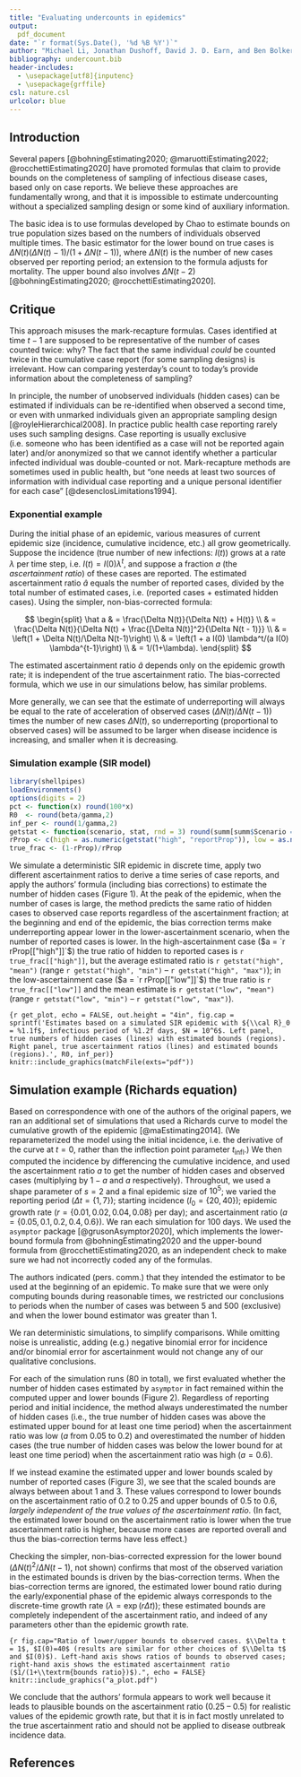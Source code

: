 ```yaml
---
title: "Evaluating undercounts in epidemics"
output:
  pdf_document
date: "`r format(Sys.Date(), '%d %B %Y')`"
author: "Michael Li, Jonathan Dushoff, David J. D. Earn, and Ben Bolker"
bibliography: undercount.bib
header-includes:
  - \usepackage[utf8]{inputenc}
  - \usepackage{grffile}
csl: nature.csl 
urlcolor: blue
---
```


## Introduction

Several papers [@bohningEstimating2020; @maruottiEstimating2022; @rocchettiEstimating2020] have promoted formulas that claim to provide bounds on the completeness of sampling of infectious disease cases, based only on case reports. We believe these approaches are fundamentally wrong, and that it is impossible to estimate undercounting without a specialized sampling design or some kind of auxiliary information.

The basic idea is to use formulas developed by Chao to estimate bounds on true population sizes based on the numbers of individuals observed multiple times. The basic estimator for the lower bound on true cases is $\Delta N(t) (\Delta N(t) - 1)/(1 + \Delta N(t-1))$, where $\Delta N(t)$ is the number of new cases observed per reporting period; an extension to the formula adjusts for mortality. The upper bound also involves $\Delta N(t-2)$ [@bohningEstimating2020; @rocchettiEstimating2020].

## Critique

This approach misuses the mark-recapture formulas. Cases identified at time $t-1$ are supposed to be representative of the number of cases counted twice: why? The fact that the same individual *could* be counted twice in the cumulative case report (for some sampling designs) is irrelevant. How can comparing yesterday's count to today's provide information about the completeness of sampling? 

In principle, the number of unobserved individuals (hidden cases) can be estimated if individuals can be re-identified when observed a second time, or even with unmarked individuals given an appropriate sampling design [@royleHierarchical2008]. 
In practice public health case reporting rarely uses such sampling designs. Case reporting is usually exclusive (i.e. someone who has been identified as a case will not be reported again later) and/or anonymized so that we cannot identify whether a particular infected individual was double-counted or not. Mark-recapture methods are sometimes used in public health, but "one needs at least two sources of information with individual case reporting and a unique personal identifier for each case" [@desenclosLimitations1994].

### Exponential example

During the initial phase of an epidemic, various measures of current epidemic size (incidence, cumulative incidence, etc.) all grow geometrically. Suppose the incidence (true number of new infections: $I(t)$) grows at a rate $\lambda$ per time step, i.e. $I(t) = I(0) \lambda^t$, and suppose a fraction $a$ (the *ascertainment ratio*) of these cases are reported. The estimated ascertainment ratio $\hat a$ equals the number of reported cases, divided by the total number of estimated cases, i.e. (reported cases + estimated hidden cases). Using the simpler, non-bias-corrected formula:

$$
\begin{split}
\hat a & = \frac{\Delta N(t)}{\Delta N(t) + H(t)} \\
& = \frac{\Delta N(t)}{\Delta N(t) + \frac{[\Delta N(t)]^2}{\Delta N(t - 1)}} \\
& = \left(1 + \Delta N(t)/\Delta N(t-1)\right) \\
& = \left(1 + a I(0) \lambda^t/(a I(0) \lambda^{t-1}\right) \\
& = 1/(1+\lambda).
\end{split}
$$

The estimated ascertainment ratio $\hat a$ depends only on the epidemic growth rate; it is independent of the true ascertainment ratio.  The bias-corrected formula, which we use in our simulations below, has similar problems.

More generally, we can see that the estimate of underreporting will always be equal to the rate of acceleration of observed cases ($\Delta N(t)/\Delta N(t-1)$) times the number of new cases $\Delta N(t)$, so underreporting (proportional to observed cases) will be assumed to be larger when disease incidence is increasing, and smaller when it is decreasing.

### Simulation example (SIR model)

```r
library(shellpipes)
loadEnvironments()
options(digits = 2)
pct <- function(x) round(100*x)
R0  <- round(beta/gamma,2)
inf_per <- round(1/gamma,2)
getstat <- function(scenario, stat, rnd = 3) round(summ[summ$Scenario == scenario, stat], rnd)
rProp <- c(high = as.numeric(getstat("high", "reportProp")), low = as.numeric(getstat("low", "reportProp")))
true_frac <- (1-rProp)/rProp
```

We simulate a deterministic SIR epidemic in discrete time, apply two different ascertainment ratios to derive a time series of case reports, and apply the authors' formula (including bias corrections) to estimate the number of hidden cases (Figure 1).
At the peak of the epidemic, when the number of cases is large, the method predicts the same ratio of hidden cases to observed case reports regardless of the ascertainment fraction; at the beginning and end of the epidemic, the bias correction terms make underreporting appear lower in the lower-ascertainment scenario, when the number of reported cases is lower. In the high-ascertainment case ($a = `r rProp[["high"]]`$) the true ratio of hidden to reported cases is `r true_frac[["high"]]`, but the average estimated ratio is `r getstat("high", "mean")` (range `r getstat("high", "min")` -- `r getstat("high", "max")`); in the low-ascertainment case ($a = `r rProp[["low"]]`$) the true ratio is `r true_frac[["low"]]` and the mean estimate is `r getstat("low", "mean")` (range `r getstat("low", "min")` -- `r getstat("low", "max")`).

<!-- note N is hard-coded, too hard to format nicely/automatically -->
```{r get_plot, echo = FALSE, out.height = "4in", fig.cap = sprintf('Estimates based on a simulated SIR epidemic with ${\\cal R}_0 = %1.1f$, infectious period of %1.2f days, $N = 10^6$. Left panel, true numbers of hidden cases (lines) with estimated bounds (regions). Right panel, true ascertainment ratios (lines) and estimated bounds (regions).', R0, inf_per)}
knitr::include_graphics(matchFile(exts="pdf"))
```

## Simulation example (Richards equation)

Based on correspondence with one of the authors of the original papers, we ran an additional set of simulations that used a Richards curve to model the cumulative growth of the epidemic [@maEstimating2014]. (We reparameterized the model using the initial incidence, i.e. the derivative of the curve at $t=0$, rather than the inflection point parameter $t_{\textrm{infl}}$.) We then computed the incidence by differencing the cumulative incidence, and used the ascertainment ratio $a$ to get the number of hidden cases and observed cases (multiplying by $1-a$ and $a$ respectively). Throughout, we used a shape parameter of $s=2$ and a final epidemic size of $10^5$; we varied the reporting period ($\Delta t = \{1, 7\}$); starting incidence ($I_0 = \{20, 40\}$); epidemic growth rate ($r = \{ 0.01, 0.02, 0.04, 0.08\}$ per day); and ascertainment ratio ($a = \{0.05, 0.1, 0.2, 0.4, 0.6\}$). We ran each simulation for 100 days. We used the `asymptor` package [@grusonAsymptor2020], which implements the lower-bound formula from @bohningEstimating2020 and the upper-bound formula from @rocchettiEstimating2020, as an independent check to make sure we had not incorrectly coded any of the formulas. 

The authors indicated (pers. comm.) that they intended the estimator to be used at the beginning of an epidemic. To make sure that we were only computing bounds during reasonable times, we restricted our conclusions to periods when the number of cases was between 5 and 500 (exclusive) and when the lower bound estimator was greater than 1.

We ran deterministic simulations, to simplify comparisons. While omitting noise is unrealistic, adding (e.g.) negative binomial error for incidence and/or binomial error for ascertainment would not change any of our qualitative conclusions.

For each of the simulation runs (80 in total), we first evaluated whether the number of hidden cases estimated by `asymptor` in fact remained within the computed upper and lower bounds (Figure 2). Regardless of reporting period and initial incidence, the method always underestimated the number of hidden cases (i.e., the true number of hidden cases was above the estimated upper bound for at least one time period) when the ascertainment ratio was low ($a$ from 0.05 to 0.2) and overestimated the number of hidden cases (the true number of hidden cases was below the lower bound for at least one time period) when the ascertainment ratio was high ($a=0.6$).

If we instead examine the estimated upper and lower bounds scaled by number of reported cases (Figure 3), we see that the scaled bounds are always between about 1 and 3. These values correspond to lower bounds on the ascertainment ratio of 0.2 to 0.25 and upper bounds of 0.5 to 0.6, *largely independent of the true values of the ascertainment ratio*. (In fact, the estimated lower bound on the ascertainment ratio is lower when the true ascertainment ratio is higher, because more cases are reported overall and thus the bias-correction terms have less effect.)

Checking the simpler, non-bias-corrected expression for the lower bound ($\Delta N(t)^2/\Delta N(t-1)$, not shown) confirms that most of the observed variation in the estimated bounds is driven by the bias-correction terms. When the bias-correction terms are ignored, the estimated lower bound ratio during the early/exponential phase of the epidemic always corresponds to the discrete-time growth rate ($\lambda = \exp(r\Delta t)$); these estimated bounds are completely independent of the ascertainment ratio, and indeed of any parameters other than the epidemic growth rate.

```{r fig.cap="Ratio of lower/upper bounds to observed cases. $\\Delta t = 1$, $I(0)=40$ (results are similar for other choices of $\\Delta t$ and $I(0)$). Left-hand axis shows ratios of bounds to observed cases; right-hand axis shows the estimated ascertainment ratio ($1/(1+\\textrm{bounds ratio})$).", echo = FALSE}
knitr::include_graphics("a_plot.pdf")
```

We conclude that the authors' formula appears to work well because it leads to plausible bounds on the ascertainment ratio (0.25 -- 0.5) for realistic values of the epidemic growth rate, but that it is in fact mostly unrelated to the true ascertainment ratio and should not be applied to disease outbreak incidence data.

\newpage

## References


